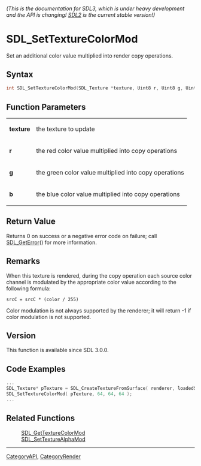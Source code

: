 ====== (This is the documentation for SDL3, which is under heavy development and the API is changing! [https://wiki.libsdl.org/SDL2/ SDL2] is the current stable version!) ======
= SDL_SetTextureColorMod =

Set an additional color value multiplied into render copy operations.

== Syntax ==

<syntaxhighlight lang='c'>
int SDL_SetTextureColorMod(SDL_Texture *texture, Uint8 r, Uint8 g, Uint8 b);
</syntaxhighlight>

== Function Parameters ==

{|
|'''texture'''
|the texture to update
|-
|'''r'''
|the red color value multiplied into copy operations
|-
|'''g'''
|the green color value multiplied into copy operations
|-
|'''b'''
|the blue color value multiplied into copy operations
|}

== Return Value ==

Returns 0 on success or a negative error code on failure; call
[[SDL_GetError]]() for more information.

== Remarks ==

When this texture is rendered, during the copy operation each source color
channel is modulated by the appropriate color value according to the
following formula:

<code>srcC = srcC * (color / 255)</code>

Color modulation is not always supported by the renderer; it will return -1
if color modulation is not supported.

== Version ==

This function is available since SDL 3.0.0.

== Code Examples ==

<syntaxhighlight lang='c++'>
...
SDL_Texture* pTexture = SDL_CreateTextureFromSurface( renderer, loadedSurface );
SDL_SetTextureColorMod( pTexture, 64, 64, 64 );
...
</syntaxhighlight>

== Related Functions ==

:[[SDL_GetTextureColorMod]]
:[[SDL_SetTextureAlphaMod]]

----
[[CategoryAPI]], [[CategoryRender]]


